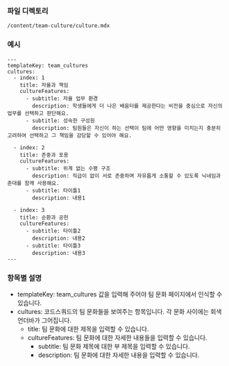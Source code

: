 <!-- Custom-MDX-Documentation.mdx -->

### 파일 디렉토리

`/content/team-culture/culture.mdx`

### 예시

```
---
templateKey: team_cultures
cultures:
  - index: 1
    title: 자율과 책임
    cultureFeatures:
      - subtitle: 자율 업무 환경
        description: 학생들에게 더 나은 배움터를 제공한다는 비전을 중심으로 자신의 업무를 선택하고 판단해요.
      - subtitle: 성숙한 구성원
        description: 팀원들은 자신이 하는 선택이 팀에 어떤 영향을 미치는지 충분히 고려하여 선택하고 그 책임을 감당할 수 있어야 해요.

  - index: 2
    title: 존중과 포용
    cultureFeatures:
      - subtitle: 위계 없는 수평 구조
        description: 직급이 없이 서로 존중하며 자유롭게 소통할 수 있도록 닉네임과 존대를 함께 사용해요.
      - subtitle: 타이틀1
        description: 내용1

  - index: 3
    title: 순환과 공헌
    cultureFeatures:
      - subtitle: 타이틀2
        description: 내용2
      - subtitle: 타이틀3
        description: 내용3
---
```

### 항목별 설명

- templateKey: team_cultures 값을 입력해 주어야 팀 문화 페이지에서 인식할 수 있습니다.
- cultures: 코드스쿼드의 팀 문화들을 보여주는 항목입니다. 각 문화 사이에는 회색 언더바가 그어집니다.
  - title: 팀 문화에 대한 제목을 입력할 수 있습니다.
  - cultureFeatures: 팀 문화에 대한 자세한 내용들을 입력할 수 있습니다.
    - subtitle: 팀 문화 제목에 대한 부 제목을 입력할 수 있습니다.
    - description: 팀 문화에 대한 자세한 내용을 입력할 수 있습니다.
